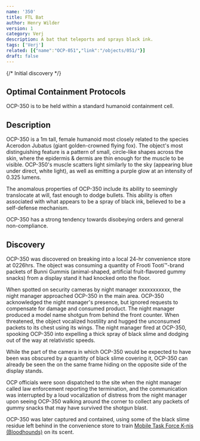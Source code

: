 ```yaml
---
name: '350'
title: FTL Bat
author: Henry Wilder
version: 1
category: Verj
description: A bat that teleports and sprays black ink.
tags: ['Verj']
related: [{"name":"OCP-051","link":"/objects/051/"}]
draft: false
---
```


{/* Initial discovery */}

## Optimal Containment Protocols
OCP-350 is to be held within a standard humanoid containment cell.

## Description
OCP-350 is a 1m tall, female humanoid most closely related to the species Acerodon Jubatus (giant golden-crowned flying fox).
The object's most distinguishing feature is a pattern of small, circle-like shapes across the skin, where the epidermis & dermis are thin enough
for the muscle to be visible. OCP-350's muscle scatters light similarly to the sky (appearing blue under direct, white light),
as well as emitting a purple glow at an intensity of 0.325 lumens.

The anomalous properties of OCP-350 include its ability to seemingly translocate at will, fast enough to dodge bullets.
This ability is often associated with what appears to be a spray of black ink, believed to be a self-defense mechanism.

OCP-350 has a strong tendency towards disobeying orders and general non-compliance.

## Discovery
OCP-350 was discovered on <RedactedDate/> breaking into a local 24-hr convenience store at <Blurred>0226</Blurred>hrs.
The object was consuming a quantity of <Blurred>Frooti Tooti&trade;</Blurred>-brand packets of <Blurred>Bunni Gummis</Blurred>
(animal-shaped, artificial fruit-flavored gummy snacks) from a display stand it had knocked onto the floor.

When spotted on security cameras by night manager <Redacted>xxxxxxxxxxx</Redacted>, the night manager approached OCP-350 in the main area.
OCP-350 acknowledged the night manager's presence, but ignored requests to compensate for damage and consumed product.
The night manager produced a <Redacted>model name</Redacted> shotgun from behind the front counter. When threatened,
the object vocalized hostility and hugged the unconsumed packets to its chest using its wings.
The night manager fired at OCP-350, spooking OCP-350 into expelling a thick spray of black slime and dodging out of the way at relativistic speeds.

While the part of the camera in which OCP-350 would be expected to have been was obscured by a quantity of black slime covering it,
OCP-350 can already be seen the on the same frame hiding on the opposite side of the display stands.

OCP officials were soon dispatched to the site when the night manager called law enforcement reporting the termination,
and the communication was interrupted by a loud vocalization of distress from the night manager upon seeing OCP-350
walking around the corner to collect any packets of gummy snacks that may have survived the shotgun blast.

OCP-350 was later captured and contained, using some of the black slime residue left behind in the convenience store to train
[Mobile Task Force K-nis (Bloodhounds)](mtf/k-nis) on its scent.
